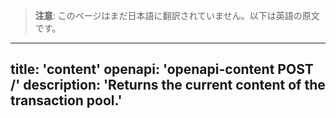 <!-- AUTO-GENERATED-CONTENT:START (ENGLISH-COPY) -->
> **注意**: このページはまだ日本語に翻訳されていません。以下は英語の原文です。

---
title: 'content'
openapi: 'openapi-content POST /'
description: 'Returns the current content of the transaction pool.'
---